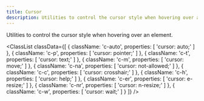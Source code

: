 ```yaml
---
title: Cursor
description: Utilities to control the cursor style when hovering over an element.
---
```



Utilities to control the cursor style when hovering over an element.

<ClassList
  classData={[
    {
        className: 'c-auto',
        properties: [
            'cursor: auto;'
        ]
    },
    {
        className: 'c-p',
        properties: [
            'cursor: pointer;'
        ]
    },
    {
        className: 'c-t',
        properties: [
            'cursor: text;'
        ]
    },
    {
        className: 'c-m',
        properties: [
            'cursor: move;'
        ]
    },
    {
        className: 'c-na',
        properties: [
            'cursor: not-allowed;'
        ]
    },
    {
        className: 'c-c',
        properties: [
            'cursor: crosshair;'
        ]
    },
    {
        className: 'c-h',
        properties: [
            'cursor: help;'
        ]
    },
    {
        className: 'c-er',
        properties: [
            'cursor: e-resize;'
        ]
    },
    {
        className: 'c-nr',
        properties: [
            'cursor: n-resize;'
        ]
    },
    {
        className: 'c-w',
        properties: [
            'cursor: wait;'
        ]
    }
  ]}
/>